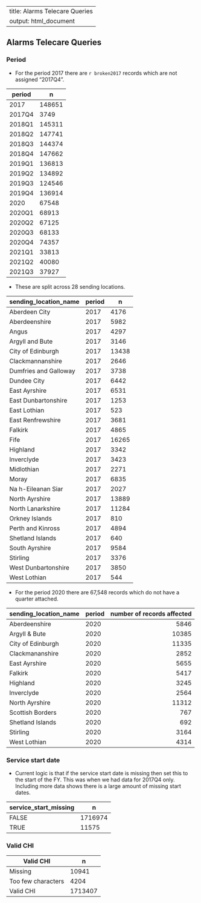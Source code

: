 ---
title: Alarms Telecare Queries
output: html_document
----

## Alarms Telecare Queries

### Period 

* For the period 2017 there are `r broken2017` records which are not assigned "2017Q4".

| period    |   n     |
|-----------|---------|
| 2017      |   148651|
| 2017Q4    |     3749|
| 2018Q1    |   145311|
| 2018Q2    |   147741|
| 2018Q3    |   144374|
| 2018Q4    |   147662|
| 2019Q1    |   136813|
| 2019Q2    |   134892|
| 2019Q3    |   124546|
| 2019Q4    |   136914|
| 2020      |    67548| 
| 2020Q1    |    68913|
| 2020Q2    |    67125|
| 2020Q3    |    68133|
| 2020Q4    |    74357|
| 2021Q1    |    33813|
| 2021Q2    |    40080|
| 2021Q3    |    37927|

* These are split across 28 sending locations.

| sending_location_name | period  |   n   |
|-----------------------|---------|-------|
| Aberdeen City	        |   2017  | 4176  |
| Aberdeenshire	        |   2017  | 5982  |
| Angus	                |   2017	| 4297  |
| Argyll and Bute	      |   2017	| 3146  |
| City of Edinburgh	    |   2017  |	13438 |
| Clackmannanshire      |  	2017  | 2646  |
| Dumfries and Galloway	|   2017  |	3738  |
| Dundee City           | 	2017  |	6442  |
| East Ayrshire	        |   2017  |	6531  |
| East Dunbartonshire   | 	2017  |	1253  |
| East Lothian          | 	2017  |	523   |
| East Renfrewshire     | 	2017  |	3681  |
| Falkirk               | 	2017  |	4865  |
| Fife                  | 	2017  | 16265 |
| Highland              | 	2017  |	3342  |
| Inverclyde            | 	2017  |	3423  |
| Midlothian            | 	2017	| 2271  |
| Moray                 | 	2017	| 6835  |
| Na h-Eileanan Siar	  |   2017  |	2027  |
| North Ayrshire        | 	2017  |	13889 |
| North Lanarkshire     | 	2017  |	11284 |
| Orkney Islands        | 	2017  |	810   |
| Perth and Kinross     | 	2017  |	4894  |
| Shetland Islands      | 	2017  |	640   |
| South Ayrshire        | 	2017  |	9584  |
| Stirling              | 	2017  |	3376  |
| West Dunbartonshire   | 	2017  |	3850  |
| West Lothian          | 	2017  |	544   |


* For the period 2020 there are 67,548 records which do not have a quarter attached. 


| sending_location_name | period|number of records affected |
|-----------------------|-------|--------------------------:|
| Aberdeenshire         | 2020  |                       5846|
| Argyll & Bute         | 2020  |                      10385|
| City of Edinburgh     | 2020  |                      11335|
| Clackmananshire       | 2020  |                       2852|
| East Ayrshire         | 2020  |                       5655|
| Falkirk               | 2020  |                       5417|
| Highland              | 2020  |                       3245|
| Inverclyde            | 2020  |                       2564|
| North Ayrshire        | 2020  |                      11312|
| Scottish Borders      | 2020  |                        767|
| Shetland Islands      | 2020  |                        692|
| Stirling              | 2020  |                       3164|
| West Lothian          | 2020  |                       4314|


### Service start date 

* Current logic is that if the service start date is missing then set this to the start of the FY. This was 
  when we had data for 2017Q4 only. Including more data shows there is a large amount of missing start dates.


| service_start_missing |     n   |
|-----------------------|---------|
| FALSE                 |  1716974|
| TRUE                  |    11575|


### Valid CHI

| Valid CHI           |    n    |
|---------------------|---------|  
| Missing             |  10941  |
| Too few characters  |  4204   |
| Valid CHI           |  1713407|



